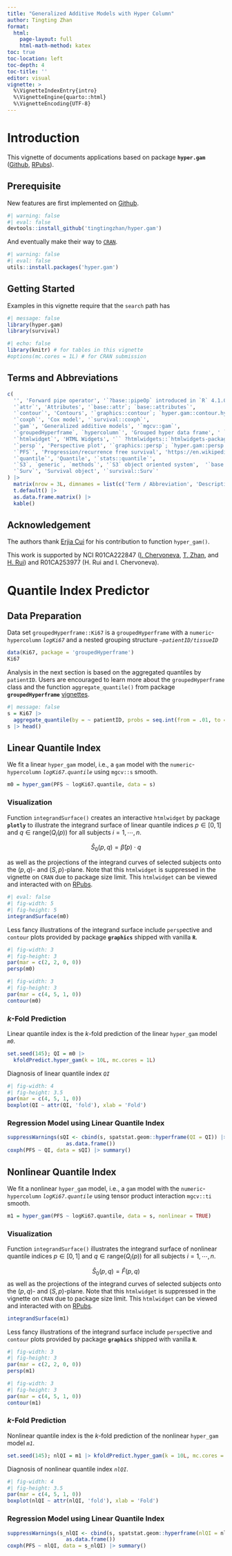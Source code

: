 ```yaml
---
title: "Generalized Additive Models with Hyper Column"
author: Tingting Zhan
format: 
  html:
    page-layout: full
    html-math-method: katex
toc: true
toc-location: left
toc-depth: 4
toc-title: ''
editor: visual
vignette: >
  %\VignetteIndexEntry{intro}
  %\VignetteEngine{quarto::html}
  %\VignetteEncoding{UTF-8}
---
```


# Introduction

This vignette of documents applications based on package **`hyper.gam`** ([Github](https://github.com/tingtingzhan/hyper.gam), [RPubs](https://rpubs.com/tingtingzhan/hyper_gam)).


## Prerequisite

New features are first implemented on [Github](https://github.com/tingtingzhan/hyper.gam).

```r
#| warning: false
#| eval: false
devtools::install_github('tingtingzhan/hyper.gam')
```

And eventually make their way to [`CRAN`](https://CRAN.R-project.org/package=hyper.gam).

```r
#| warning: false
#| eval: false
utils::install.packages('hyper.gam')
```


## Getting Started

Examples in this vignette require that the `search` path has

```r
#| message: false
library(hyper.gam)
library(survival)
```

```r
#| echo: false
library(knitr) # for tables in this vignette
#options(mc.cores = 1L) # for CRAN submission
```


## Terms and Abbreviations

```r
c(
  '', 'Forward pipe operator', '`?base::pipeOp` introduced in `R` 4.1.0', 
  '`attr`', 'Attributes', '`base::attr`; `base::attributes`',
  '`contour`', 'Contours', '`graphics::contour`; `hyper.gam::contour.hyper_gam`',
  '`coxph`', 'Cox model', '`survival::coxph`',
  '`gam`', 'Generalized additive models', '`mgcv::gam`',
  '`groupedHyperframe`, `hypercolumn`', 'Grouped hyper data frame', ' `groupedHyperframe::as.groupedHyperframe`; `spatstat.geom::hyperframe`', 
  '`htmlwidget`', 'HTML Widgets', '`` ?htmlwidgets::`htmlwidgets-package` ``; `plotly::plotly`',
  '`persp`', 'Perspective plot', '`graphics::persp`; `hyper.gam::persp.hyper_gam`',
  '`PFS`', 'Progression/recurrence free survival', 'https://en.wikipedia.org/wiki/Progression-free_survival',
  '`quantile`', 'Quantile', '`stats::quantile`',
  '`S3`, `generic`, `methods`', '`S3` object oriented system',  '`base::UseMethod`; `utils::methods`; `utils::getS3method`; https://adv-r.hadley.nz/s3.html',
  '`Surv`', 'Survival object', '`survival::Surv`'
) |>
  matrix(nrow = 3L, dimnames = list(c('Term / Abbreviation', 'Description', 'Reference'), NULL)) |>
  t.default() |>
  as.data.frame.matrix() |> 
  kable()
```

## Acknowledgement

The authors thank [Erjia Cui](https://orcid.org/0000-0003-3576-2892) for his contribution to function `hyper_gam()`.

This work is supported by NCI R01CA222847 ([I. Chervoneva](https://orcid.org/0000-0002-9104-4505), [T. Zhan](https://orcid.org/0000-0001-9971-4844), and [H. Rui](https://orcid.org/0000-0002-8778-261X)) and R01CA253977 (H. Rui and I. Chervoneva).


# Quantile Index Predictor

## Data Preparation

Data set `groupedHyperframe::Ki67` is a `groupedHyperframe` with a `numeric`-`hypercolumn` *`logKi67`* and a nested grouping structure *`~patientID/tissueID`*

```r
data(Ki67, package = 'groupedHyperframe')
Ki67
```

Analysis in the next section is based on the aggregated quantiles by `patientID`. Users are encouraged to learn more about the `groupedHyperframe` class and the function `aggregate_quantile()` from package **`groupedHyperframe`** [vignettes](https://rpubs.com/tingtingzhan/groupedHyperframe).

```r
#| message: false
s = Ki67 |>
  aggregate_quantile(by = ~ patientID, probs = seq.int(from = .01, to = .99, by = .01))
s |> head()
```

## Linear Quantile Index

We fit a linear `hyper_gam` model, i.e., a `gam` model with the `numeric`-`hypercolumn` *`logKi67.quantile`* using `mgcv::s` smooth.

```r
m0 = hyper_gam(PFS ~ logKi67.quantile, data = s)
```

### Visualization

Function `integrandSurface()` creates an interactive `htmlwidget` by package **`plotly`** to illustrate the integrand surface of linear quantile indices $p\in[0,1]$ and $q\in\text{range}\big(Q_i(p)\big)$ for all subjects $i=1,\cdots,n$.

$$
\hat{S}_0(p,q) = \hat{\beta}(p)\cdot q
$$

as well as the projections of the integrand curves of selected subjects onto the $(p,q)$- and $(S,p)$-plane.  Note that this `htmlwidget` is suppressed in the vignette on `CRAN` due to package size limit. This `htmlwidget` can be viewed and interacted with on [RPubs](https://rpubs.com/tingtingzhan/QuantileIndex).

```r
#| eval: false
#| fig-width: 5
#| fig-height: 5
integrandSurface(m0)
```

Less fancy illustrations of the integrand surface include `persp`ective and `contour` plots provided by package **`graphics`** shipped with vanilla **`R`**.

```r
#| fig-width: 3
#| fig-height: 3
par(mar = c(2, 2, 0, 0))
persp(m0)
```

```r
#| fig-width: 3
#| fig-height: 3
par(mar = c(4, 5, 1, 0))
contour(m0)
```

### $k$-Fold Prediction

Linear quantile index is the $k$-fold prediction of the linear `hyper_gam` model *`m0`*.

```r
set.seed(145); QI = m0 |> 
  kfoldPredict.hyper_gam(k = 10L, mc.cores = 1L)
```

Diagnosis of linear quantile index *`QI`*

```r
#| fig-width: 4
#| fig-height: 3.5
par(mar = c(4, 5, 1, 0))
boxplot(QI ~ attr(QI, 'fold'), xlab = 'Fold')
```

### Regression Model using Linear Quantile Index 

```r
suppressWarnings(sQI <- cbind(s, spatstat.geom::hyperframe(QI = QI)) |> 
                   as.data.frame())
coxph(PFS ~ QI, data = sQI) |> summary()
```

## Nonlinear Quantile Index

We fit a nonlinear `hyper_gam` model, i.e., a `gam` model with the `numeric`-`hypercolumn` *`logKi67.quantile`* using tensor product interaction `mgcv::ti` smooth.

```r
m1 = hyper_gam(PFS ~ logKi67.quantile, data = s, nonlinear = TRUE)
```

### Visualization

Function `integrandSurface()` illustrates the integrand surface of nonlinear quantile indices $p\in[0,1]$ and $q\in\text{range}\big(Q_i(p)\big)$ for all subjects $i=1,\cdots,n$.

$$
\hat{S}_0(p,q) = \hat{F}(p,q)
$$
as well as the projections of the integrand curves of selected subjects onto the $(p,q)$- and $(S,p)$-plane. Note that this `htmlwidget` is suppressed in the vignette on `CRAN` due to package size limit. This `htmlwidget` can be viewed and interacted with on [RPubs](https://rpubs.com/tingtingzhan/QuantileIndex).

```r
integrandSurface(m1)
```

Less fancy illustrations of the integrand surface include `persp`ective and `contour` plots provided by package **`graphics`** shipped with vanilla **`R`**.

```r
#| fig-width: 3
#| fig-height: 3
par(mar = c(2, 2, 0, 0))
persp(m1)
```

```r
#| fig-width: 3
#| fig-height: 3
par(mar = c(4, 5, 1, 0))
contour(m1)
```


### $k$-Fold Prediction

Nonlinear quantile index is the $k$-fold prediction of the nonlinear `hyper_gam` model *`m1`*.

```r
set.seed(145); nlQI = m1 |> kfoldPredict.hyper_gam(k = 10L, mc.cores = 1L)
```

Diagnosis of nonlinear quantile index *`nlQI`*.

```r
#| fig-width: 4
#| fig-height: 3.5
par(mar = c(4, 5, 1, 0))
boxplot(nlQI ~ attr(nlQI, 'fold'), xlab = 'Fold')
```

### Regression Model using Linear Quantile Index 

```r
suppressWarnings(s_nlQI <- cbind(s, spatstat.geom::hyperframe(nlQI = nlQI)) |> 
                   as.data.frame())
coxph(PFS ~ nlQI, data = s_nlQI) |> summary()
```
